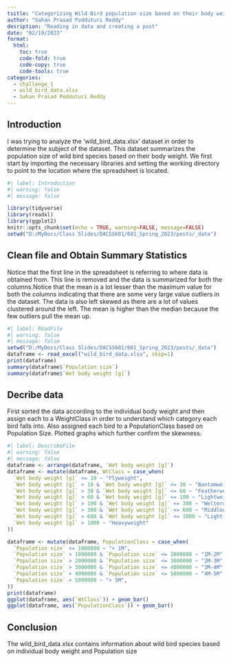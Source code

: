 ```yaml
---
tsitle: "Categorizing Wild Bird population size based on their body weight"
author: "Sahan Prasad Podduturi Reddy"
desription: "Reading in data and creating a post"
date: "02/19/2023"
format:
  html:
    toc: true
    code-fold: true
    code-copy: true
    code-tools: true
categories:
  - challenge_1
  - wild_bird_data.xlsx
  - Sahan Prasad Podduturi Reddy
---
```

## Introduction

I was trying to analyze the 'wild_bird_data.xlsx' dataset in order to determine the subject of the dataset. This dataset summarizes the population size of wild bird species based on their body weight. We first start by importing the necessary libraries and setting the working directory to point to the location where the spreadsheet is located.

```r
#| label: Introduction
#| warning: false
#| message: false

library(tidyverse)
library(readxl)
library(ggplot2)
knitr::opts_chunk$set(echo = TRUE, warning=FALSE, message=FALSE)
setwd("D:/MyDocs/Class Slides/DACSS601/601_Spring_2023/posts/_data")
```
## Clean file and Obtain Summary Statistics

Notice that the first line in the spreadsheet is referring to where data is obtained from. This line is removed and the data is summarized for both the columns.Notice that the mean is a lot lesser than the maximum value for both the columns indicating that there are some very large value outliers in the dataset. The data is also left skewed as there are a lot of values clustered around the left. The mean is higher than the median because the few outliers pull the mean up. 

```r
#| label: ReadFile
#| warning: false
#| message: false
setwd("D:/MyDocs/Class Slides/DACSS601/601_Spring_2023/posts/_data")
dataframe <- read_excel("wild_bird_data.xlsx", skip=1)
print(dataframe)
summary(dataframe$`Population size`)
summary(dataframe$`Wet body weight [g]`)
```
## Decribe data

First sorted the data according to the individual body weight and then assign each to a WeightClass in order to understand which category each bird falls into. Also assigned each bird to a PopulationClass based on Population Size.
Plotted graphs which further confirm the skewness.
```r
#| label: DescribeFile
#| warning: false
#| message: false
dataframe <- arrange(dataframe, `Wet body weight [g]`)
dataframe <- mutate(dataframe, WtClass = case_when(
  `Wet body weight [g]` <= 10 ~ "Flyweight",
  `Wet body weight [g]` > 10 & `Wet body weight [g]` <= 30 ~ "Bantamweight",
  `Wet body weight [g]` > 30 & `Wet body weight [g]` <= 60 ~ "Featherweight",
  `Wet body weight [g]` > 60 & `Wet body weight [g]` <= 100 ~ "Lightweight",
  `Wet body weight [g]` > 100 & `Wet body weight [g]` <= 300 ~ "Welterweight",
  `Wet body weight [g]` > 300 & `Wet body weight [g]` <= 600 ~ "Middleweight",
  `Wet body weight [g]` > 600 & `Wet body weight [g]` <= 1000 ~ "Light HeavyWeight",
  `Wet body weight [g]` > 1000 ~ "Heavyweight"
))

dataframe <- mutate(dataframe, PopulationClass = case_when(
  `Population size` <= 1000000 ~ "< 1M",
  `Population size` > 1000000 & `Population size` <= 2000000 ~ "1M-2M",
  `Population size` > 2000000 & `Population size` <= 3000000 ~ "2M-3M",
  `Population size` > 3000000 & `Population size` <= 4000000 ~ "3M-4M",
  `Population size` > 4000000 & `Population size` <= 5000000 ~ "4M-5M",
  `Population size` > 5000000 ~ "> 5M",
))
print(dataframe)
ggplot(dataframe, aes(`WtClass`)) + geom_bar()
ggplot(dataframe, aes(`PopulationClass`)) + geom_bar()
```
## Conclusion

The wild_bird_data.xlsx contains information about wild bird species based on individual body weight and Population size